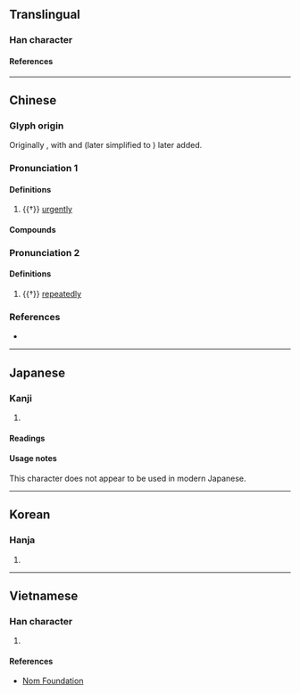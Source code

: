 {{character info/new}}
==Translingual==
{{stroke order|type=animate}}

===Han character===
{{Han char|rn=7|rad=二|as=06|sn=8|four=10104|canj=MEM|ids=⿱⿻了叹一(G),⿱⿻丂叹一(TJKV)}}

====References====
{{Han ref|kx=0087.140|dkj=00279|dj=0184.070|hdz=10055.070|uh=4E9F}}

----

==Chinese==
{{zh-forms}}

===Glyph origin===
{{Han etym}}
Originally {{Han compound|人|二|c1=s|c2=s|ls=ic|nocap=1}}, with {{lang|zh|口}} and {{lang|zh|攴}} (later simplified to {{lang|zh|又}}) later added.

===Pronunciation 1===
{{zh-pron
|m=jí
|c=gik1
|mc=2
|oc=1,2
|cat=adv
}}

====Definitions====
{{zh-hanzi}}

# {{†}} [[urgently]]

====Compounds====
{{zh-der|亟亟|亟待|亟思|亟欲|亟需|需才孔亟|孔亟}}

===Pronunciation 2===
{{zh-pron
|m=qì
|c=kei3
|mc=1
|oc=2,1
|cat=adv
}}

====Definitions====
{{zh-hanzi}}

# {{†}} [[repeatedly]]
#: {{zh-x|愛 ^共{Gōng}-叔{shú} ^段，欲 立 之，亟{qì} 請 於 ^武 ^公，^公 弗 許。|{{w|zh:武姜|She}} loved {{w|:zh:共叔段|Gongshu Duan}} and wanted to establish him as heir. '''Time and again''' she asked this favor of {{w|zh:鄭武公|Lord Wu}}, but the lord would not grant it.|ref=Zuozhuan-D|3=CL-TW}}

===References===
* {{R:twedu|A00058}}

----

==Japanese==

===Kanji===
{{ja-kanji|grade=|rs=二06}}

# {{l|en|sudden}}

====Readings====
{{ja-readings
|goon=こ, こく
|kanon=き, きょく
|kun=すみ-やか
}}

====Usage notes====
This character does not appear to be used in modern Japanese.

----

==Korean==

===Hanja===
{{ko-hanja|hangeul=[[극]], [[기]]|rv=geuk, gi|mr=kŭk, ki|y=kuk, ki}}

# {{rfdef|ko|sort=二06}}

----

==Vietnamese==

===Han character===
{{vi-readings|reading=[[cấc]], [[cức]], [[cực]]|rs=二06}}

# {{rfdef|vi|sort=二06}}

====References====
* [http://nomfoundation.org/common/nom_details.php?codepoint=4e9f Nom Foundation]

{{cln|vi|Han tu}}